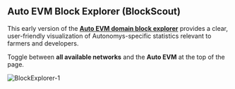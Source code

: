 ## Auto EVM Block Explorer (BlockScout)

This early version of the **[Auto EVM domain block explorer](https://blockscout.taurus.autonomys.xyz/)** provides a clear, user-friendly visualization of Autonomys-specific statistics relevant to farmers and developers.

Toggle between **all available networks** and the **Auto EVM** at the top of the page.

 ![BlockExplorer-1](/developers/BlockExplorer-1.png)

